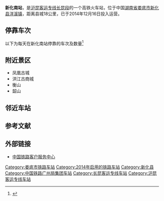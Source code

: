 {{Infobox China railway station
|车站名称 = 新化南站
|图片 = 
|图片介绍 = 
|车站名称拼音 = Xinhuanan Zhan
|英文名称 = Xinhuanan Railway Station
|车站代码 = 65672
|电报码 = EJQ
|拼音码 = XHN
|开通运营 = 2014年12月16日
|车站位置 = [[中国|中国]][[湖南省|湖南省]][[娄底市|娄底市]][[新化县|新化县]]
|坐标 = {{coord|27|39|29.28|N|111|9|18.57|E|display=inline,title}}
|归属 = [[广州铁路（集团）公司|广州铁路（集团）公司]]
|线路 = [[沪昆高速铁路|沪昆高速铁路]] 
|车站等级 = [[三等站_(中国大陆)|三等站]]
|月台数目 = 4
|站台面 =  2
|股道数目 = 
}}

'''新化南站'''，是[[沪昆客运专线|沪昆客运专线]][[长昆客运专线|长昆段]]的一个高铁火车站，位于中国[[湖南省|湖南省]][[娄底市|娄底市]][[新化县|新化县]][[洋溪镇|洋溪镇]]，距离县城18公里，已于2014年12月16日投入运营。

==停靠车次==
以下为每天在新化南站停靠的车次及数量<ref>{{Cite web |url=http://train.qunar.com/station.htm?fromStation=%E6%96%B0%E5%8C%96%E5%8D%97&ex_track=bd_aladding_train_s1_chezhan |title=去哪儿网 新化南站列车查询结果 |access-date=2015-02-27 |archive-date=2019-08-12 |archive-url=https://web.archive.org/web/20190812040940/http://train.qunar.com/station.htm?fromStation=%E6%96%B0%E5%8C%96%E5%8D%97&ex_track=bd_aladding_train_s1_chezhan |dead-url=no }}</ref>
 

==附近景区==
*凤凰古城
*洪江古商城
*衡山
*韶山

==邻近车站==
{{start rail box|[[中国铁路|中国铁路]]}}
{{s-inop|[[邵阳北站|邵阳北站]]|[[上海虹橋站|上海虹桥]]方向}}
{{s-line|[[沪昆高速铁路|沪昆高速铁路]]<br />← 37km 新化南站 57km →}}
{{s-inop|[[溆浦南站|溆浦南站]]|[[昆明南站|昆明南]]方向}}
{{s-end}}

==参考文献==
{{reflist}}

==外部链接==
* [http://www.12306.cn/mormhweb/ 中国铁路客户服务中心] {{Wayback|url=http://www.12306.cn/mormhweb/ |date=20180205163941 }}
{{沪昆客运专线}}
{{湖南省铁路}}

[[Category:娄底市铁路车站|Category:娄底市铁路车站]]
[[Category:2014年启用的铁路车站|Category:2014年启用的铁路车站]]
[[Category:新化县|Category:新化县]]
[[Category:中国铁路广州局集团车站|Category:中国铁路广州局集团车站]]
[[Category:长昆客运专线车站|Category:长昆客运专线车站]]
[[Category:沪昆客运专线车站|Category:沪昆客运专线车站]]